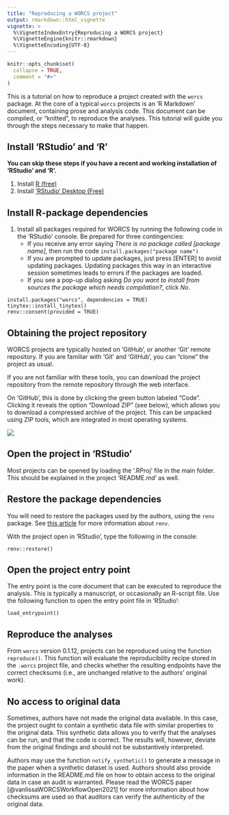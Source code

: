 ```yaml
---
title: "Reproducing a WORCS project"
output: rmarkdown::html_vignette
vignette: >
  %\VignetteIndexEntry{Reproducing a WORCS project}
  %\VignetteEngine{knitr::rmarkdown}
  %\VignetteEncoding{UTF-8}
---
```


```r
knitr::opts_chunk$set(
  collapse = TRUE,
  comment = "#>"
)
```

This is a tutorial on how to reproduce a project created with the `worcs` package.
At the core of a typical `worcs` projects is an 'R Markdown' document,
containing prose and analysis code.
This document can be compiled, or "knitted", to reproduce the analyses.
This tutorial will guide you through the steps necessary to make that happen.

## Install 'RStudio' and 'R'

**You can skip these steps if you have a recent and working installation of 'RStudio' and 'R'.**

1. Install [R (free)](https://CRAN.R-project.org)
1. Install ['RStudio' Desktop (Free)](https://posit.co/download/rstudio-desktop/)

## Install R-package dependencies

1. Install all packages required for WORCS by running the following code in the 'RStudio' console. Be prepared for three contingencies:  
    + If you receive any error saying *There is no package called [package name]*, then run the code `install.packages("package name")`  
    + If you are prompted to update packages, just press [ENTER] to avoid updating packages. Updating packages this way in an interactive session sometimes leads to errors if the packages are loaded.  
    + If you see a pop-up dialog asking *Do you want to install from sources the package which needs compilation?*, click *No*.

```
install.packages("worcs", dependencies = TRUE)
tinytex::install_tinytex()
renv::consent(provided = TRUE)
```

## Obtaining the project repository

WORCS projects are typically hosted on 'GitHub', or another 'Git' remote repository.
If you are familiar with 'Git' and 'GitHub', you can "clone" the project as usual.

If you are not familiar with these tools, you can download the project repository from the remote repository through the web interface.

On 'GitHub', this is done by clicking the green button labeled "Code". Clicking it reveals the option "Download ZIP" (see below), which allows you to download a compressed archive of the project.
This can be unpacked using ZIP tools, which are integrated in most operating systems.

![](github_download.png)

## Open the project in 'RStudio'

Most projects can be opened by loading the '.RProj' file in the main folder.
This should be explained in the project 'README.md' as well.

## Restore the package dependencies

You will need to restore the packages used by the authors, using the `renv` package.
See [this article](https://rstudio.github.io/renv/articles/renv.html) for more information about `renv`.

With the project open in 'RStudio', type the following in the console:

```
renv::restore()
```

## Open the project entry point

The entry point is the core document that can be executed to reproduce the analysis.
This is typically a manuscript, or occasionally an R-script file.
Use the following function to open the entry point file in 'RStudio':

```
load_entrypoint()
```

## Reproduce the analyses

From `worcs` version 0.1.12, projects can be reproduced using the function `reproduce()`.
This function will evaluate the reproducibility recipe stored in the `.worcs` project file,
and checks whether the resulting endpoints have the correct checksums (i.e., are unchanged relative to the authors' original work).

## No access to original data

Sometimes, authors have not made the original data available.
In this case, the project ought to contain a synthetic data file with similar properties
to the original data.
This synthetic data allows you to verify that the analyses can be run,
and that the code is correct.
The results will, however, deviate from the original findings and should not be substantively interpreted.

Authors may use the function `notify_synthetic()` to generate a message in the paper when a synthetic dataset is used.
Authors should also provide information in the README.md file on how to obtain access to the original data in case an audit is warranted.
Please read the WORCS paper [@vanlissaWORCSWorkflowOpen2021] for more information about how checksums are used so that auditors can verify the authenticity of the original data.
